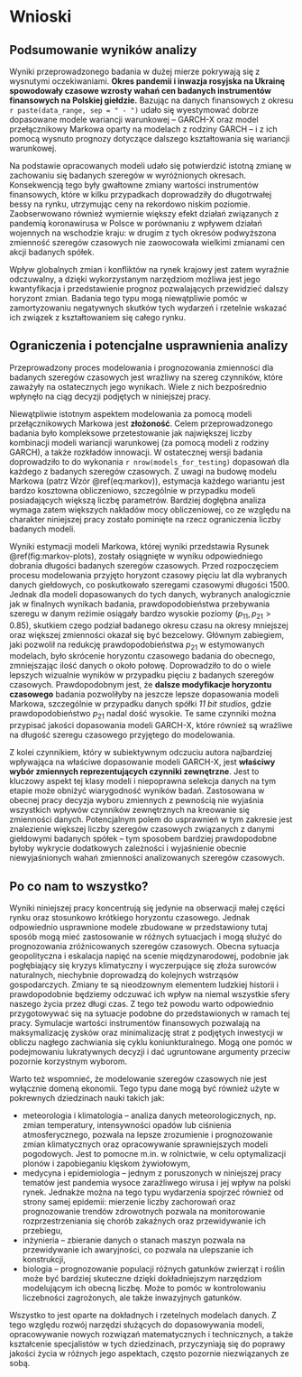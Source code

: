 # Wnioski

```{=latex}
\fancyhead[LO]{\textbf{\small{Wnioski}}}
\renewcommand{\headrulewidth}{0.5pt}
```

## Podsumowanie wyników analizy

Wyniki przeprowadzonego badania w dużej mierze pokrywają się z wysnutymi oczekiwaniami.
**Okres pandemii i inwazja rosyjska na Ukrainę spowodowały czasowe wzrosty wahań cen badanych instrumentów finansowych na Polskiej giełdzie.**
Bazując na danych finansowych z okresu `r paste(data_range, sep = " - ")` udało się wyestymować dobrze dopasowane modele wariancji warunkowej
-- GARCH-X oraz model przełącznikowy Markowa oparty na modelach z rodziny GARCH
-- i z ich pomocą wysnuto prognozy dotyczące dalszego kształtowania się wariancji warunkowej.
\AAA{Czy te prognozy były OK? Do uzupełnienia po wyciągnięciu błędów}

Na podstawie opracowanych modeli udało się potwierdzić istotną zmianę w zachowaniu się badanych szeregów w wyróżnionych okresach.
Konsekwencją tego były gwałtowne zmiany wartości instrumentów finansowych,
które w kilku przypadkach doprowadziły do długotrwałej bessy na rynku, utrzymując ceny na rekordowo niskim poziomie.
Zaobserwowano również wymiernie większy efekt działań związanych z pandemią koronawirusa w Polsce w porównaniu z wpływem działań wojennych na wschodzie kraju:
w drugim z tych okresów podwyższona zmienność szeregów czasowych nie zaowocowała wielkimi zmianami cen akcji badanych spółek.

Wpływ globalnych zmian i konfliktów na rynek krajowy jest zatem wyraźnie odczuwalny,
a dzięki wykorzystanym narzędziom możliwa jest jego kwantyfikacja i przedstawienie prognoz pozwalających przewidzieć dalszy horyzont zmian.
Badania tego typu mogą niewątpliwie pomóc w zamortyzowaniu negatywnych skutków tych wydarzeń i rzetelnie wskazać ich związek z kształtowaniem się całego rynku.

## Ograniczenia i potencjalne usprawnienia analizy

Przeprowadzony proces modelowania i prognozowania zmienności dla badanych szeregów czasowych jest wrażliwy na szereg czynników,
które zaważyły na ostatecznych jego wynikach.
Wiele z nich bezpośrednio wpłynęło na ciąg decyzji podjętych w niniejszej pracy.

Niewątpliwie istotnym aspektem modelowania za pomocą modeli przełącznikowych Markowa jest **złożoność**.
Celem przeprowadzonego badania było kompleksowe przetestowanie jak największej liczby kombinacji modeli wariancji warunkowej (za pomocą modeli z rodziny GARCH),
a także rozkładów innowacji.
W ostatecznej wersji badania doprowadziło to do wykonania `r nrow(models_for_testing)` dopasowań dla każdego z badanych szeregów czasowych.
Z uwagi na budowę modelu Markowa (patrz Wzór \@ref(eq:markov)), estymacja każdego wariantu jest bardzo kosztowna obliczeniowo,
szczególnie w przypadku modeli posiadających większą liczbę parametrów.
Bardziej dogłębna analiza wymaga zatem większych nakładów mocy obliczeniowej,
co ze względu na charakter niniejszej pracy zostało pominięte na rzecz ograniczenia liczby badanych modeli.

Wyniki estymacji modeli Markowa, której wyniki przedstawia Rysunek \@ref(fig:markov-plots), zostały osiągnięte w wyniku odpowiedniego dobrania długości badanych szeregów czasowych.
Przed rozpoczęciem procesu modelowania przyjęto horyzont czasowy pięciu lat dla wybranych danych giełdowych, co poskutkowało szeregami czasowymi długości 1500.
Jednak dla modeli dopasowanych do tych danych, wybranych analogicznie jak w finalnych wynikach badania,
prawdopodobieństwa przebywania szeregu w danym reżimie osiągały bardzo wysokie poziomy ($p_{11}, p_{21} > 0.85$),
skutkiem czego podział badanego okresu czasu na okresy mniejszej oraz większej zmienności okazał się być bezcelowy.
Głównym zabiegiem, jaki pozwolił na redukcję prawdopodobieństwa $p_{21}$ w estymowanych modelach,
było skrócenie horyzontu czasowego badania do obecnego,
zmniejszając ilość danych o około połowę.
Doprowadziło to do o wiele lepszych wizualnie wyników w przypadku pięciu z badanych szeregów czasowych.
Prawdopodobnym jest, że **dalsze modyfikacje horyzontu czasowego** badania pozwoliłyby na jeszcze lepsze dopasowania modeli Markowa,
szczególnie w przypadku danych spółki _11 bit studios_, gdzie prawdopodobieństwo $p_{21}$ nadal dość wysokie.
Te same czynniki można przypisać jakości dopasowania modeli GARCH-X,
które również są wrażliwe na długość szeregu czasowego przyjętego do modelowania.

Z kolei czynnikiem, który w subiektywnym odczuciu autora najbardziej wpływająca na właściwe dopasowanie modeli GARCH-X,
jest **właściwy wybór zmiennych reprezentujących czynniki zewnętrzne**.
Jest to kluczowy aspekt tej klasy modeli i niepoprawna selekcja danych na tym etapie może obniżyć wiarygodność wyników badań.
Zastosowana w obecnej pracy decyzja wyboru zmiennych z pewnością nie wyjaśnia wszystkich wpływów czynników zewnętrznych na kreowanie się zmienności danych.
Potencjalnym polem do usprawnień w tym zakresie jest znalezienie większej liczby szeregów czasowych związanych z danymi giełdowymi badanych spółek
-- tym sposobem bardziej prawdopodobne byłoby wykrycie dodatkowych zależności i wyjaśnienie obecnie niewyjaśnionych wahań zmienności analizowanych szeregów czasowych.

## Po co nam to wszystko?

Wyniki niniejszej pracy koncentrują się jedynie na obserwacji małej części rynku oraz stosunkowo krótkiego horyzontu czasowego.
Jednak odpowiednio usprawnione modele zbudowane w przedstawiony tutaj sposób mogą mieć zastosowanie w różnych sytuacjach i mogą służyć do prognozowania zróżnicowanych szeregów czasowych.
Obecna sytuacja geopolityczna i eskalacja napięć na scenie międzynarodowej, podobnie jak pogłębiający się kryzys klimatyczny i wyczerpujące się złoża surowców naturalnych,
niechybnie doprowadzą do kolejnych wstrząsów gospodarczych.
Zmiany te są nieodzownym elementem ludzkiej historii i prawdopodobnie będziemy odczuwać ich wpływ na niemal wszystkie sfery naszego życia przez długi czas.
Z tego też powodu warto odpowiednio przygotowywać się na sytuacje podobne do przedstawionych w ramach tej pracy.
Symulacje wartości instrumentów finansowych pozwalają na maksymalizację zysków oraz minimalizację strat z podjętych inwestycji w obliczu nagłego zachwiania się cyklu koniunkturalnego.
Mogą one pomóc w podejmowaniu lukratywnych decyzji i dać ugruntowane argumenty przeciw pozornie korzystnym wyborom.

Warto też wspomnieć, że modelowanie szeregów czasowych nie jest wyłącznie domeną ekonomii.
Tego typu dane mogą być również użyte w pokrewnych dziedzinach nauki takich jak:

- meteorologia i klimatologia -- analiza danych meteorologicznych, np. zmian temperatury, intensywności opadów lub ciśnienia atmosferycznego,
pozwala na lepsze zrozumienie i prognozowanie zmian klimatycznych oraz opracowywanie sprawniejszych modeli pogodowych.
Jest to pomocne m.in. w rolnictwie, w celu optymalizacji plonów i zapobieganiu klęskom żywiołowym,
- medycyna i epidemiologia -- jednym z poruszonych w niniejszej pracy tematów jest pandemia wysoce zaraźliwego wirusa i jej wpływ na polski rynek.
Jednakże można na tego typu wydarzenia spojrzeć również od strony samej epidemii:
mierzenie liczby zachorowań oraz prognozowanie trendów zdrowotnych pozwala na monitorowanie rozprzestrzeniania się chorób zakaźnych oraz przewidywanie ich przebiegu,
- inżynieria -- zbieranie danych o stanach maszyn pozwala na przewidywanie ich awaryjności, co pozwala na ulepszanie ich konstrukcji,
- biologia -- prognozowanie populacji różnych gatunków zwierząt i roślin może być bardziej skuteczne dzięki dokładniejszym narzędziom modelującym ich obecną liczbę.
Może to pomóc w kontrolowaniu liczebności zagrożonych, ale także inwazyjnych gatunków.

Wszystko to jest oparte na dokładnych i rzetelnych modelach danych.
Z tego względu rozwój narzędzi służących do dopasowywania modeli, opracowywanie nowych rozwiązań matematycznych i technicznych, a także kształcenie specjalistów w tych dziedzinach,
przyczyniają się do poprawy jakości życia w różnych jego aspektach, często pozornie niezwiązanych ze sobą.
